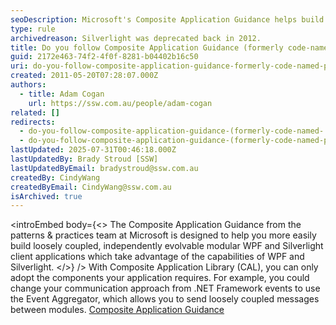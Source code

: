 ```yaml
---
seoDescription: Microsoft's Composite Application Guidance helps build loosely coupled WPF and Silverlight applications, promoting modular development and scalability.
type: rule
archivedreason: Silverlight was deprecated back in 2012.
title: Do you follow Composite Application Guidance (formerly code-named "Prism") in your Silverlight (and WPF) Projects?
guid: 2172e463-74f2-4f0f-8281-b04402b16c50
uri: do-you-follow-composite-application-guidance-formerly-code-named-prism-in-your-silverlight-and-wpf-projects
created: 2011-05-20T07:28:07.000Z
authors:
  - title: Adam Cogan
    url: https://ssw.com.au/people/adam-cogan
related: []
redirects:
  - do-you-follow-composite-application-guidance-(formerly-code-named-＂prism＂)-in-your-silverlight-(and-wpf)-projects
  - do-you-follow-composite-application-guidance-(formerly-code-named-prism)-in-your-silverlight-(and-wpf)-projects
lastUpdated: 2025-07-31T00:46:18.000Z
lastUpdatedBy: Brady Stroud [SSW]
lastUpdatedByEmail: bradystroud@ssw.com.au
createdBy: CindyWang
createdByEmail: CindyWang@ssw.com.au
isArchived: true
---
```


<introEmbed
  body={<>
The Composite Application Guidance from the patterns & practices team at Microsoft is designed to help you more easily build loosely coupled, independently evolvable modular WPF and Silverlight client applications which take advantage of the capabilities of WPF and Silverlight.
  </>}
/>
With Composite Application Library (CAL), you can only adopt the components your application requires. For example, you could change your communication approach from .NET Framework events to use the Event Aggregator, which allows you to send loosely coupled messages between modules.
[Composite Application Guidance]([https://learn.microsoft.com/en-us/previous-versions/msp-n-p/ff648465(v=pandp.10?WT.mc_id=WDIT-MVP-33518)?redirectedfrom=MSDN](https://learn.microsoft.com/en-us/previous-versions/msp-n-p/ff648465(v=pandp.10?WT.mc_id=WDIT-MVP-33518)?redirectedfrom=MSDN))
